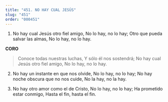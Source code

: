 ```yaml
---
title: "451. NO HAY CUAL JESÚS"
slug: "451"
order: "000451"
---
```

1. No hay cual Jesús otro fiel amigo, No lo hay, no lo hay;
Otro que pueda salvar las almas, No lo hay, no lo hay.

**CORO**
> Conoce todas nuestras luchas, Y sólo él nos sostendrá;
No hay cual Jesús otro fiel amigo, No lo hay, no lo hay.

2. No hay un instante en que nos olvide, No lo hay, no lo hay;
No hay noche obscura que no nos cuide, No la hay, no la hay.

3. No hay otro amor como el de Cristo, No lo hay, no lo hay;
Ha prometido estar conmigo, Hasta el fin, hasta el fin.
